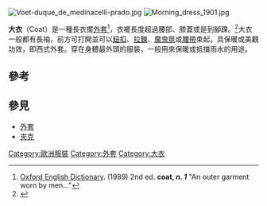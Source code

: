 [[File:Voet-duque_de_medinacelli-prado.jpg|thumb]]
[[File:Morning_dress_1901.jpg|thumb]]

'''大衣'''（Coat）是一種長衣擺[[外套|外套]]<ref name="OEDcoat">[[Oxford_English_Dictionary|Oxford English Dictionary]]. (1989) 2nd ed. '''coat, ''n. 1''''' "An outer garment worn by men..."</ref>，衣襬長度超過腰部、膝蓋或是到腳踝。<ref>{{Cite web |url=http://www.thefreedictionary.com/coat |title=存档副本 |access-date=2015-02-24 |archive-date=2021-03-03 |archive-url=https://web.archive.org/web/20210303213328/https://www.thefreedictionary.com/coat |dead-url=no }}</ref>大衣一般都有長袖，前方可打開並可以[[鈕扣|鈕扣]]、[[拉鍊|拉鍊]]、[[魔鬼氈|魔鬼氈]]或[[腰帶|腰帶]]束起。具保暖或美觀功效，即西式外套。穿在身體最外頭的服裝，一般用來保暖或抵擋雨水的用途。

==參考==
{{reflist}}

==參見==
*[[外套|外套]]
*[[夾克|夾克]]

[[Category:歐洲服裝|Category:歐洲服裝]]
[[Category:外套|Category:外套]]
[[Category:大衣|Category:大衣]]